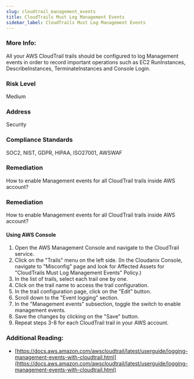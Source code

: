 ```yaml
---
slug: cloudtrail_management_events
title: CloudTrails Must Log Management Events
sidebar_label: CloudTrails Must Log Management Events
---
```


### More Info:

All your AWS CloudTrail trails should be configured to log Management events in order to record important operations such as EC2 RunInstances, DescribeInstances, TerminateInstances and Console Login.

### Risk Level

Medium

### Address

Security

### Compliance Standards

SOC2, NIST, GDPR, HIPAA, ISO27001, AWSWAF

### Remediation

How to enable Management events for all CloudTrail trails inside AWS account?

### Remediation

How to enable Management events for all CloudTrail trails inside AWS account?

#### Using AWS Console

1. Open the AWS Management Console and navigate to the CloudTrail service.
2. Click on the "Trails" menu on the left side.
    (In the Cloudanix Console, navigate to "Misconfig" page and look for Affected Assets for "CloudTrails Must Log Management Events" Policy.)
3. In the list of trails, select each trail one by one.
4. Click on the trail name to access the trail configuration.
5. In the trail configuration page, click on the "Edit" button.
6. Scroll down to the "Event logging" section.
7. In the "Management events" subsection, toggle the switch to enable management events.
8. Save the changes by clicking on the "Save" button.
9. Repeat steps 3-8 for each CloudTrail trail in your AWS account.

### Additional Reading:

- [https://docs.aws.amazon.com/awscloudtrail/latest/userguide/logging-management-events-with-cloudtrail.html](https://docs.aws.amazon.com/awscloudtrail/latest/userguide/logging-management-events-with-cloudtrail.html) 

